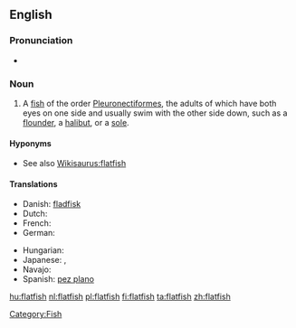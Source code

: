 {{wikipedia}}
==English==

===Pronunciation===
* {{audio|en-us-flatfish.ogg|Audio (US)}}

===Noun===
{{en-noun|flatfish|pl2=flatfishes}}

# A [[fish]] of the order [[Pleuronectiformes]], the adults of which have both eyes on one side and usually swim with the other side down, such as a [[flounder]], a [[halibut]], or a [[sole]].

====Hyponyms====
* See also [[Wikisaurus:flatfish]]

====Translations====
{{trans-top|fish}}
* Danish: [[fladfisk]] {{n}}
* Dutch: {{t+|nl|platvis|m}}
* French: {{t+|fr|poisson plat|m}}
* German: {{t+|de|Plattfisch|m}}
{{trans-mid}}
* Hungarian: {{t+|hu|lepényhal}}
* Japanese: {{t+|ja|鰈}}, {{t-|ja|カレイ|tr=karei}}
* Navajo: {{tø|nv|łóóʼ tʼą́hí}}
* Spanish: [[pez plano]] {{m}}
{{trans-bottom}}

[[Category:Fish]]

[[hu:flatfish]]
[[nl:flatfish]]
[[pl:flatfish]]
[[fi:flatfish]]
[[ta:flatfish]]
[[zh:flatfish]]